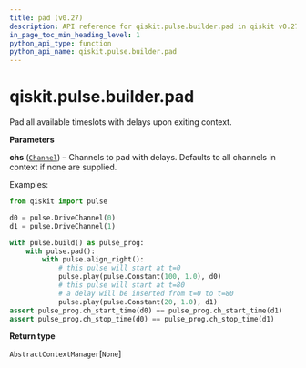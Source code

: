 ```yaml
---
title: pad (v0.27)
description: API reference for qiskit.pulse.builder.pad in qiskit v0.27
in_page_toc_min_heading_level: 1
python_api_type: function
python_api_name: qiskit.pulse.builder.pad
---
```


<span id="qiskit-pulse-builder-pad" />

# qiskit.pulse.builder.pad

<Function id="qiskit.pulse.builder.pad" isDedicatedPage={true} github="https://github.com/qiskit/qiskit/tree/stable/0.17/qiskit/pulse/builder.py" signature="pad(*chs)">
  Pad all available timeslots with delays upon exiting context.

  **Parameters**

  **chs** ([`Channel`](qiskit.pulse.channels#channel "qiskit.pulse.channels.Channel")) – Channels to pad with delays. Defaults to all channels in context if none are supplied.

  Examples:

  ```python
  from qiskit import pulse

  d0 = pulse.DriveChannel(0)
  d1 = pulse.DriveChannel(1)

  with pulse.build() as pulse_prog:
      with pulse.pad():
          with pulse.align_right():
              # this pulse will start at t=0
              pulse.play(pulse.Constant(100, 1.0), d0)
              # this pulse will start at t=80
              # a delay will be inserted from t=0 to t=80
              pulse.play(pulse.Constant(20, 1.0), d1)
  assert pulse_prog.ch_start_time(d0) == pulse_prog.ch_start_time(d1)
  assert pulse_prog.ch_stop_time(d0) == pulse_prog.ch_stop_time(d1)
  ```

  **Return type**

  `AbstractContextManager`\[`None`]
</Function>

